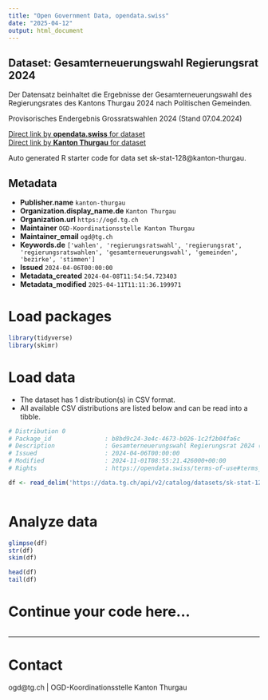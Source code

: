 ```yaml
---
title: "Open Government Data, opendata.swiss"
date: "2025-04-12"
output: html_document
---
```


## Dataset: Gesamterneuerungswahl Regierungsrat 2024

Der Datensatz beinhaltet die Ergebnisse der Gesamterneuerungswahl des Regierungsrates des Kantons Thurgau 2024 nach Politischen Gemeinden.

Provisorisches Endergebnis Grossratswahlen 2024 (Stand 07.04.2024)

[Direct link by **opendata.swiss** for dataset](https://opendata.swiss/de/dataset/gesamterneuerungswahl-regierungsrat-2024)<br>
[Direct link by **Kanton Thurgau** for dataset](https://data.tg.ch/explore/dataset/sk-stat-128/)

Auto generated R starter code for data set sk-stat-128@kanton-thurgau.

## Metadata

- **Publisher.name** `kanton-thurgau`
- **Organization.display_name.de** `Kanton Thurgau`
- **Organization.url** `https://ogd.tg.ch`
- **Maintainer** `OGD-Koordinationsstelle Kanton Thurgau`
- **Maintainer_email** `ogd@tg.ch`
- **Keywords.de** `['wahlen', 'regierungsratswahl', 'regierungsrat', 'regierungsratswahlen', 'gesamterneuerungswahl', 'gemeinden', 'bezirke', 'stimmen']`
- **Issued** `2024-04-06T00:00:00`
- **Metadata_created** `2024-04-08T11:54:54.723403`
- **Metadata_modified** `2025-04-11T11:11:36.199971`


# Load packages

```r

library(tidyverse)
library(skimr)

```

# Load data

-   The dataset has 1 distribution(s) in CSV format.
-   All available CSV distributions are listed below and can be read into a tibble.

```r

# Distribution 0
# Package_id               : b8bd9c24-3e4c-4673-b026-1c2f2b04fa6c
# Description              : Gesamterneuerungswahl Regierungsrat 2024 (csv)
# Issued                   : 2024-04-06T00:00:00
# Modified                 : 2024-11-01T08:55:21.426000+00:00
# Rights                   : https://opendata.swiss/terms-of-use#terms_by

df <- read_delim('https://data.tg.ch/api/v2/catalog/datasets/sk-stat-128/exports/csv?use_labels=true')



```

# Analyze data

```r

glimpse(df)
str(df)
skim(df)

head(df)
tail(df)

```

# Continue your code here...

```r

```

------------------------------------------------------------------------

# Contact

ogd@tg.ch | OGD-Koordinationsstelle Kanton Thurgau
